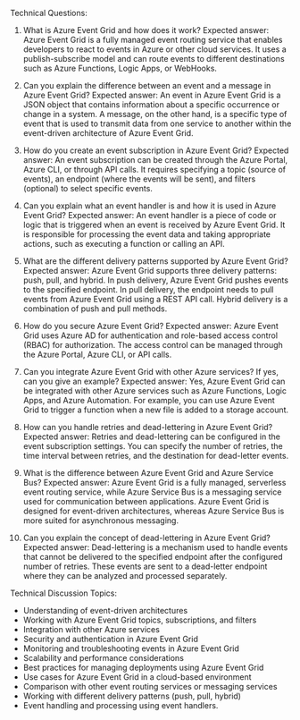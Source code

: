 
Technical Questions:

1. What is Azure Event Grid and how does it work?
Expected answer: Azure Event Grid is a fully managed event routing service that enables developers to react to events in Azure or other cloud services. It uses a publish-subscribe model and can route events to different destinations such as Azure Functions, Logic Apps, or WebHooks.

2. Can you explain the difference between an event and a message in Azure Event Grid?
Expected answer: An event in Azure Event Grid is a JSON object that contains information about a specific occurrence or change in a system. A message, on the other hand, is a specific type of event that is used to transmit data from one service to another within the event-driven architecture of Azure Event Grid.

3. How do you create an event subscription in Azure Event Grid?
Expected answer: An event subscription can be created through the Azure Portal, Azure CLI, or through API calls. It requires specifying a topic (source of events), an endpoint (where the events will be sent), and filters (optional) to select specific events.

4. Can you explain what an event handler is and how it is used in Azure Event Grid?
Expected answer: An event handler is a piece of code or logic that is triggered when an event is received by Azure Event Grid. It is responsible for processing the event data and taking appropriate actions, such as executing a function or calling an API.

5. What are the different delivery patterns supported by Azure Event Grid?
Expected answer: Azure Event Grid supports three delivery patterns: push, pull, and hybrid. In push delivery, Azure Event Grid pushes events to the specified endpoint. In pull delivery, the endpoint needs to pull events from Azure Event Grid using a REST API call. Hybrid delivery is a combination of push and pull methods.

6. How do you secure Azure Event Grid?
Expected answer: Azure Event Grid uses Azure AD for authentication and role-based access control (RBAC) for authorization. The access control can be managed through the Azure Portal, Azure CLI, or API calls.

7. Can you integrate Azure Event Grid with other Azure services? If yes, can you give an example?
Expected answer: Yes, Azure Event Grid can be integrated with other Azure services such as Azure Functions, Logic Apps, and Azure Automation. For example, you can use Azure Event Grid to trigger a function when a new file is added to a storage account.

8. How can you handle retries and dead-lettering in Azure Event Grid?
Expected answer: Retries and dead-lettering can be configured in the event subscription settings. You can specify the number of retries, the time interval between retries, and the destination for dead-letter events.

9. What is the difference between Azure Event Grid and Azure Service Bus?
Expected answer: Azure Event Grid is a fully managed, serverless event routing service, while Azure Service Bus is a messaging service used for communication between applications. Azure Event Grid is designed for event-driven architectures, whereas Azure Service Bus is more suited for asynchronous messaging.

10. Can you explain the concept of dead-lettering in Azure Event Grid?
Expected answer: Dead-lettering is a mechanism used to handle events that cannot be delivered to the specified endpoint after the configured number of retries. These events are sent to a dead-letter endpoint where they can be analyzed and processed separately.

Technical Discussion Topics:

- Understanding of event-driven architectures
- Working with Azure Event Grid topics, subscriptions, and filters
- Integration with other Azure services
- Security and authentication in Azure Event Grid
- Monitoring and troubleshooting events in Azure Event Grid
- Scalability and performance considerations
- Best practices for managing deployments using Azure Event Grid
- Use cases for Azure Event Grid in a cloud-based environment
- Comparison with other event routing services or messaging services
- Working with different delivery patterns (push, pull, hybrid)
- Event handling and processing using event handlers.
